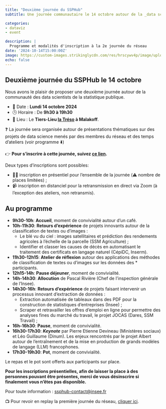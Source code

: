 ```yaml
---
title: "Deuxième journée du SSPHub"
subtitle: Une journée communautaire le 14 octobre autour de la _data science_

categories:
- dataviz
- event

description: |
  Programme et modalités d'inscription à la 2e journée du réseau
date: '2024-10-14T15:00:00Z'
image: https://custom-images.strikinglycdn.com/res/hrscywv4p/image/upload/c_limit,fl_lossy,h_1440,w_720,f_auto,q_auto/1934057/633539_443779.png
echo: false
---
```


## Deuxième journée du  SSPHub le 14 octobre

Nous avons le plaisir de proposer une deuxième journée autour de la communauté des data scientists de la statistique publique.

* 📅 Date : __Lundi 14 octobre 2024__
* 🕒 Horaire : De __9h30 à 19h30__
* 📍 Lieu : Le __Tiers-Lieu [la Tréso](https://custom-images.strikinglycdn.com/res/hrscywv4p/image/upload/c_limit,fl_lossy,h_1440,w_720,f_auto,q_auto/1934057/573463_972121.png) à Malakoff__.


❓️ La journée sera organisée autour de présentations thématiques sur des projets de data science menés par des membres du réseau et des temps d’ateliers (voir programme ⬇️)

👉️ __Pour s’inscrire à cette journée, suivez [ce lien](https://www.eventbrite.com/e/2e-journee-du-reseau-des-data-scientists-tickets-1004564869567).__ 

Deux types d'inscriptions sont possibles:

* 🙋‍♀️ inscription en présentiel pour l'ensemble de la journée (⚠️ nombre de places limitées) ;
* 📹️ inscription en distanciel pour la retransmission en direct via Zoom (à l'exception des ateliers, non retransmis). 


## Au programme

* __9h30-10h__: __Accueil__, moment de convivialité autour d’un café.
* __10h-11h30__: __Retours d’expérience__ de projets innovants autour de la classification de textes ou d’images :
    + Le blé vu du ciel : images satellitaires et prédiction des rendements agricoles à l'échelle de la parcelle (SSM Agriculture) ;
    + Identifier et classer les causes de décès en automatisant le traitement des certificats en langage naturel (CépiDC, Inserm).
* __11h30-12h15__: __Atelier de réflexion__ autour des applications des méthodes de classification de textes ou d’images sur les données des * participants.
* __12h15-14h__: __Pause déjeuner__, moment de convivialité.
* __14h-14h30__: __Allocution__ de Pascal Rivière (Chef de l’inspection générale de l’Insee).
* __14h30-16h__: __Retours d’expérience__ de projets faisant intervenir un processus innovant d’extraction de données :
    + Extraction automatisée de tableaux dans des PDF pour la construction de statistiques d’entreprises (Insee) ;
    + Scraper et retravailler les offres d’emploi en ligne pour permettre des analyses fines du marché du travail, le projet JOCAS (Dares, SSM Travail) ;
* __16h-16h30__: __Pause__, moment de convivialité.
* __16h30-17h30__: **_Keynote_** par Pierre Etienne Devineau (Ministères sociaux) et Léo Guillaume (Dinum). Les enjeux rencontrés par le projet Albert autour de l’entraînement et de la mise en production de grands modèles de langage (LLM) francophones.
* __17h30-19h30__: __Pot__, moment de convivialité.

Le repas et le pot sont offerts aux participants sur place.

__Pour les inscriptions présentielles, afin de laisser la place à des personnes pouvant être présentes, merci de vous désinscrire si finalement vous n'êtes pas disponible.__

Pour toute information : <ssphub-contact@insee.fr>

📺️ Pour revoir en replay la première journée du réseau, [cliquer ici](/talk/2023-ssphubday/index.qmd).
